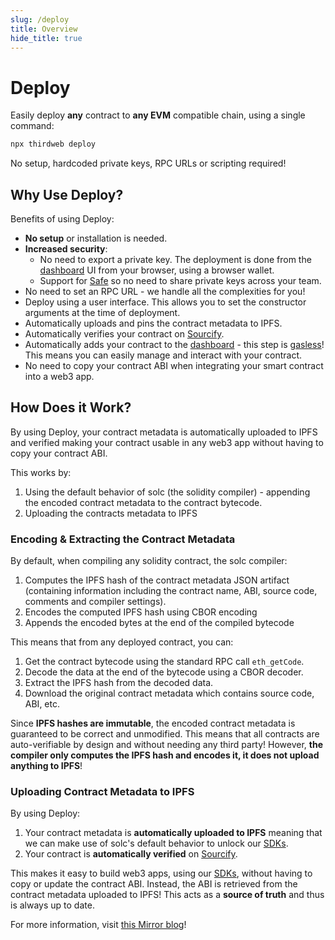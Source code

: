 ```yaml
---
slug: /deploy
title: Overview
hide_title: true
---
```


# Deploy

Easily deploy **any** contract to **any EVM** compatible chain, using a single command:

```bash
npx thirdweb deploy
```
No setup, hardcoded private keys, RPC URLs or scripting required!

## Why Use Deploy?

Benefits of using Deploy:

- **No setup** or installation is needed.
- **Increased security**:
     - No need to export a private key. The deployment is done from the [dashboard](/dashboard) UI from your browser, using a browser wallet.
     - Support for [Safe](https://safe.global/wallet) so no need to share private keys across your team.
- No need to set an RPC URL - we handle all the complexities for you!
- Deploy using a user interface. This allows you to set the constructor arguments at the time of deployment.
- Automatically uploads and pins the contract metadata to IPFS.
- Automatically verifies your contract on [Sourcify](https://sourcify.dev/).
- Automatically adds your contract to the [dashboard](/dashboard) - this step is [gasless](/glossary/gasless-transactions)! This means you can easily manage and interact with your contract.
- No need to copy your contract ABI when integrating your smart contract into a web3 app. 

## How Does it Work?

By using Deploy, your contract metadata is automatically uploaded to IPFS and verified 
making your contract usable in any web3 app without having to copy your contract ABI.

This works by:
1. Using the default behavior of solc (the solidity compiler) - appending the encoded contract metadata to the contract bytecode.
2. Uploading the contracts metadata to IPFS

### Encoding & Extracting the Contract Metadata

By default, when compiling any solidity contract, the solc compiler:

1. Computes the IPFS hash of the contract metadata JSON artifact 
(containing information including the contract name, ABI, source code, comments and compiler settings).
2. Encodes the computed IPFS hash using CBOR encoding
3. Appends the encoded bytes at the end of the compiled bytecode 

This means that from any deployed contract, you can:

1. Get the contract bytecode using the standard RPC call `eth_getCode`.
2. Decode the data at the end of the bytecode using a CBOR decoder.
3. Extract the IPFS hash from the decoded data.
4. Download the original contract metadata which contains source code, ABI, etc.

Since **IPFS hashes are immutable**, the encoded contract metadata is guaranteed to be correct and unmodified. 
This means that all contracts are auto-verifiable by design and without needing any third party! However, **the compiler only computes the IPFS hash and encodes it, it does not upload anything to IPFS**! 

### Uploading Contract Metadata to IPFS

By using Deploy:

1. Your contract metadata is **automatically uploaded to IPFS** meaning that we can make use of solc's default behavior to unlock our [SDKs](/sdk).
2. Your contract is **automatically verified** on [Sourcify](https://sourcify.dev/).

This makes it easy to build web3 apps, using our [SDKs](/sdk), without having to copy or update the contract ABI. Instead, the ABI is retrieved from the contract metadata uploaded to IPFS! 
This acts as a **source of truth** and thus is always up to date.

For more information, visit [this Mirror blog](https://mirror.xyz/joenrv.eth/DdbK6GR-CkeYxHoU8sKl0AFYbGeQwZcvCM5Qvzipr0g)!